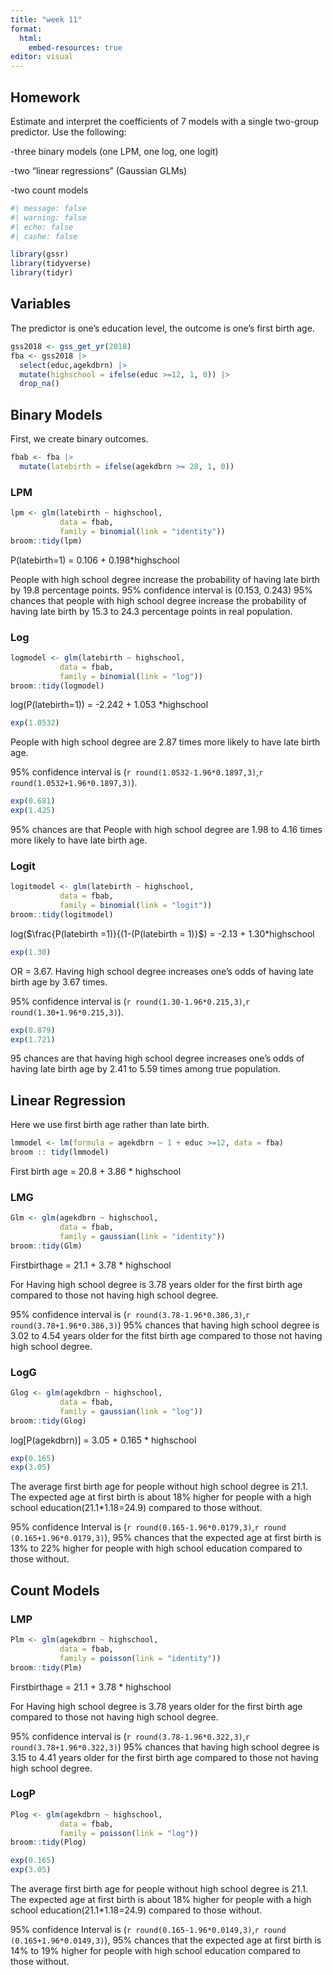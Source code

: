 ```yaml
---
title: "week 11"
format:
  html:
    embed-resources: true
editor: visual
---
```


## Homework

Estimate and interpret the coefficients of 7 models with a single two-group predictor. Use the following: 

-three binary models (one LPM, one log, one logit) 

-two “linear regressions” (Gaussian GLMs) 

-two count models

```r
#| message: false
#| warning: false
#| echo: false
#| cashe: false

library(gssr)
library(tidyverse)
library(tidyr)
```

## Variables

The predictor is one's education level, the outcome is one's first birth age.

```r
gss2018 <- gss_get_yr(2018)
fba <- gss2018 |>
  select(educ,agekdbrn) |>
  mutate(highschool = ifelse(educ >=12, 1, 0)) |>
  drop_na()
```

## Binary Models

First, we create binary outcomes.

```r
fbab <- fba |>
  mutate(latebirth = ifelse(agekdbrn >= 28, 1, 0)) 
```

### LPM

```r
lpm <- glm(latebirth ~ highschool,
           data = fbab,
           family = binomial(link = "identity"))
broom::tidy(lpm)
```

P(latebirth=1) = 0.106 + 0.198*highschool

People with high school degree increase the probability of having late birth by 19.8 percentage points. 95% confidence interval is (0.153, 0.243) 95% chances that people with high school degree increase the probability of having late birth by 15.3 to 24.3 percentage points in real population.

### Log

```r
logmodel <- glm(latebirth ~ highschool,
           data = fbab,
           family = binomial(link = "log"))
broom::tidy(logmodel)
```

log(P(latebirth=1)) = -2.242 + 1.053 \*highschool

```r
exp(1.0532)
```

People with high school degree are 2.87 times more likely to have late birth age.

95% confidence interval is (`r round(1.0532-1.96*0.1897,3)`,`r round(1.0532+1.96*0.1897,3)`).

```r
exp(0.681)
exp(1.425)
```

95% chances are that People with high school degree are 1.98 to 4.16 times more likely to have late birth age.

### Logit

```r
logitmodel <- glm(latebirth ~ highschool,
           data = fbab,
           family = binomial(link = "logit"))
broom::tidy(logitmodel)
```

log($\frac{P(latebirth =1)}{(1-(P(latebirth = 1)}$) = -2.13 + 1.30\*highschool

```r
exp(1.30)
```

OR = 3.67. Having high school degree increases one's odds of having late birth age by 3.67 times.

95% confidence interval is (`r round(1.30-1.96*0.215,3)`,`r round(1.30+1.96*0.215,3)`).

```r
exp(0.879)
exp(1.721)
```

95 chances are that having high school degree increases one's odds of having late birth age by 2.41 to 5.59 times among true population.

## Linear Regression

Here we use first birth age rather than late birth.

```r
lmmodel <- lm(formula = agekdbrn ~ 1 + educ >=12, data = fba)
broom :: tidy(lmmodel)
```

First birth age = 20.8 + 3.86 \* highschool

### LMG

```r
Glm <- glm(agekdbrn ~ highschool,
           data = fbab,
           family = gaussian(link = "identity"))
broom::tidy(Glm)
```

Firstbirthage = 21.1 + 3.78 \* highschool

For Having high school degree is 3.78 years older for the first birth age compared to those not having high school degree.

95% confidence interval is (`r round(3.78-1.96*0.386,3)`,`r round(3.78+1.96*0.386,3)`) 95% chances that having high school degree is 3.02 to 4.54 years older for the fitst birth age compared to those not having high school degree.

### LogG

```r
Glog <- glm(agekdbrn ~ highschool,
           data = fbab,
           family = gaussian(link = "log"))
broom::tidy(Glog)
```

log[P(agekdbrn)] = 3.05 + 0.165 * highschool

```r
exp(0.165)
exp(3.05)
```

The average first birth age for people without high school degree is 21.1. The expected age at first birth is about 18% higher for people with a high school education(21.1\*1.18=24.9) compared to those without.

95% confidence Interval is (`r round(0.165-1.96*0.0179,3)`,`r round (0.165+1.96*0.0179,3)`), 95% chances that the expected age at first birth is 13% to 22% higher for people with high school education compared to those without.

## Count Models
### LMP
```r
Plm <- glm(agekdbrn ~ highschool,
           data = fbab,
           family = poisson(link = "identity"))
broom::tidy(Plm)
```

Firstbirthage = 21.1 + 3.78 \* highschool

For Having high school degree is 3.78 years older for the first birth age compared to those not having high school degree.

95% confidence interval is (`r round(3.78-1.96*0.322,3)`,`r round(3.78+1.96*0.322,3)`) 95% chances that having high school degree is 3.15 to 4.41 years older for the first birth age compared to those not having high school degree.

### LogP
```r
Plog <- glm(agekdbrn ~ highschool,
           data = fbab,
           family = poisson(link = "log"))
broom::tidy(Plog)
```

```r
exp(0.165)
exp(3.05)
```

The average first birth age for people without high school degree is 21.1. The expected age at first birth is about 18% higher for people with a high school education(21.1*1.18=24.9) compared to those without.

95% confidence Interval is (`r round(0.165-1.96*0.0149,3)`,`r round (0.165+1.96*0.0149,3)`), 95% chances that the expected age at first birth is 14% to 19% higher for people with high school education compared to those without.